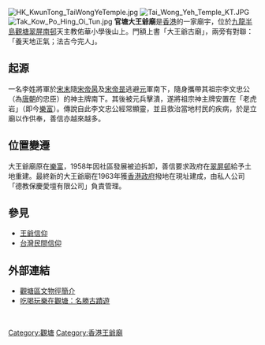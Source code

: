 {{Unreferenced|time=2018-09-04T15:41:40+00:00}}
{{otheruses|大王爺廟}}
[[File:HK_KwunTong_TaiWongYeTemple.jpg|thumb]]
[[File:Tai_Wong_Yeh_Temple_KT.JPG|right]]
[[File:Tak_Kow_Po_Hing_Oi_Tun.jpg|right]]
'''官塘大王爺廟'''是[[香港|香港]]的一家廟宇，位於[[九龍半島|九龍半島]][[觀塘|觀塘]][[翠屏邨|翠屏南邨]]天主教佑華小學後山上。門額上書「大王爺古廟」，兩旁有對聯：「養天地正氣；法古今完人」。

==起源==
一名李姓將軍於[[南宋|宋末]]隨[[宋帝昺|宋帝昺]]及[[宋帝昰|宋帝昰]]逃避[[元朝|元]]軍南下，隨身攜帶其祖宗李文忠公（為[[唐朝|唐朝]]的忠臣）的神主牌南下。其後被元兵擊潰，遂將祖宗神主牌安置在「老虎岩」（即今[[樂富|樂富]]）。傳說自此李文忠公經常顯靈，並且救治當地村民的疾病，於是立廟以作供奉，善信亦越來越多。

==位置變遷==
大王爺廟原在[[樂富|樂富]]，1958年因社區發展被迫拆卸，善信要求政府在[[翠屏邨|翠屏邨]]給予土地重建。最終新的大王爺廟在1963年獲[[香港政府|香港政府]]撥地在現址建成，由私人公司「德教保慶愛壇有限公司」負責管理。

== 參見 ==
*[[王爺信仰|王爺信仰]]
*[[台灣民間信仰|台灣民間信仰]]

== 外部連結 ==
* [http://qcrc.qef.org.hk/webpage/19984196/1/ktheritagetrail.html 觀塘區文物徑簡介]{{Wayback|url=http://qcrc.qef.org.hk/webpage/19984196/1/ktheritagetrail.html |date=20080101052053 }}
* [https://web.archive.org/web/20061206212408/http://www.kwuntong.org.hk/xtc_a.htm#a10 吃喝玩樂在觀塘：名勝古蹟遊]

<br>
{{HK-buil-stub}}

[[Category:觀塘|Category:觀塘]]
[[Category:香港王爺廟|Category:香港王爺廟]]